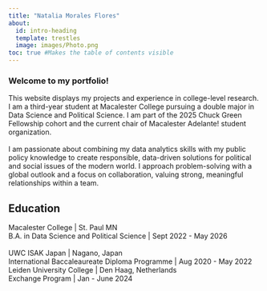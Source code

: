 ```yaml
---
title: "Natalia Morales Flores"
about:
  id: intro-heading
  template: trestles
  image: images/Photo.png
toc: true #Makes the table of contents visible
---
```


### Welcome to my portfolio!

::: {#intro-heading}
This website displays my projects and experience in college-level research. I am a third-year student at Macalester College pursuing a double major in Data Science and Political Science. I am part of the 2025 Chuck Green Fellowship cohort and the current chair of Macalester Adelante! student organization.\
\
I am passionate about combining my data analytics skills with my public policy knowledge to create responsible, data-driven solutions for political and social issues of the modern world. I approach problem-solving with a global outlook and a focus on collaboration, valuing strong, meaningful relationships within a team.

## Education

Macalester College \| St. Paul MN <br> B.A. in Data Science and Political Science \| Sept 2022 - May 2026
\
\
UWC ISAK Japan \| Nagano, Japan <br> International Baccaleaureate Diploma Programme \| Aug 2020 - May 2022
\
Leiden University College \| Den Haag, Netherlands <br> Exchange Program \| Jan - June 2024
:::
